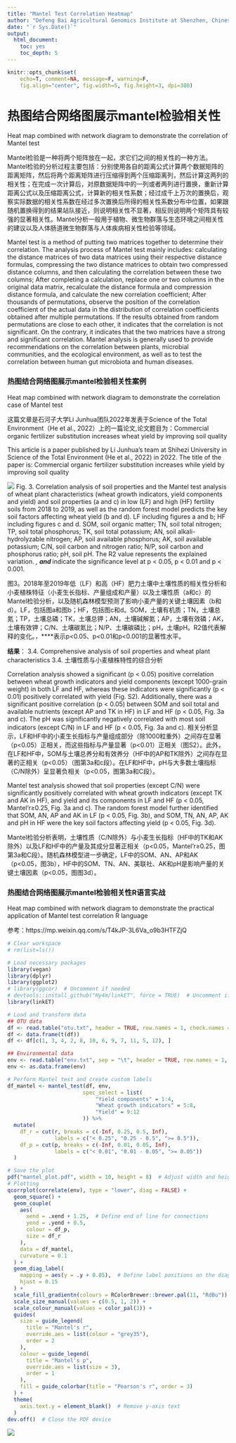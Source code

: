 ---
title: "Mantel Test Correlation Heatmap"
author: "Defeng Bai Agricultural Genomics Institute at Shenzhen, Chinese Academy of Agricultural Sciences"
date: "`r Sys.Date()`"
output:
  html_document:
    toc: yes
    toc_depth: 5
---

```{r setup, include=FALSE}
knitr::opts_chunk$set(
	echo=T, comment=NA, message=F, warning=F,
	fig.align="center", fig.width=5, fig.height=3, dpi=300)
```


# 热图结合网络图展示mantel检验相关性
Heat map combined with network diagram to demonstrate the correlation of Mantel test

Mantel检验是一种将两个矩阵放在一起，求它们之间的相关性的一种方法。Mantel检验的分析过程主要包括：分别使用各自的距离公式计算两个数据矩阵的距离矩阵，然后将两个距离矩阵进行压缩得到两个压缩距离列，然后计算这两列的相关性；在完成一次计算后，对原数据矩阵中的一列或者两列进行置换，重新计算距离公式以及压缩距离公式，计算新的相关性系数；经过成千上万次的置换后，观察实际数据的相关性系数在经过多次置换后所得的相关性系数分布中位置，如果跟随机置换得到的结果站队接近，则说明相关性不显著，相反则说明两个矩阵具有较强的显著相关性。Mantel分析一般用于植物、微生物群落与生态环境之间相关性的建议以及人体肠道微生物群落与人体疾病相关性检验等领域。

Mantel test is a method of putting two matrices together to determine their correlation. The analysis process of Mantel test mainly includes: calculating the distance matrices of two data matrices using their respective distance formulas, compressing the two distance matrices to obtain two compressed distance columns, and then calculating the correlation between these two columns; After completing a calculation, replace one or two columns in the original data matrix, recalculate the distance formula and compression distance formula, and calculate the new correlation coefficient; After thousands of permutations, observe the position of the correlation coefficient of the actual data in the distribution of correlation coefficients obtained after multiple permutations. If the results obtained from random permutations are close to each other, it indicates that the correlation is not significant. On the contrary, it indicates that the two matrices have a strong and significant correlation. Mantel analysis is generally used to provide recommendations on the correlation between plants, microbial communities, and the ecological environment, as well as to test the correlation between human gut microbiota and human diseases.


### 热图结合网络图展示mantel检验相关性案例
Heat map combined with network diagram to demonstrate the correlation case of Mantel test

这篇文章是石河子大学Li Junhua团队2022年发表于Science of the Total Environment（He et al., 2022）上的一篇论文,论文题目为：Commercial organic fertilizer substitution increases wheat yield by improving soil quality

This article is a paper published by Li Junhua's team at Shihezi University in Science of the Total Environment (He et al., 2022) in 2022. The title of the paper is: Commercial organic fertilizer substitution increases while yield by
improving soil quality


![](e1.MantelTest.Heatmap.01.jpg)
Fig. 3. Correlation analysis of soil properties and the Mantel test analysis of wheat plant characteristics (wheat growth indicators, yield components and yield) and soil properties (a and c) in low (LF) and high (HF) fertility soils from 2018 to 2019, as well as the random forest model predicts the key soil factors affecting wheat yield (b and d). LF including figures a and b; HF including figures c and d. SOM, soil organic matter; TN, soil total nitrogen; TP, soil total phosphorus; TK, soil total potassium; AN, soil alkali-hydrolyzable nitrogen; AP, soil available phosphorus; AK, soil available potassium; C/N, soil carbon and nitrogen ratio; N/P, soil carbon and phosphorus ratio; pH, soil pH. The R2 value represents the explained variation. *, ** and *** indicate the significance level at p < 0.05, p < 0.01 and p < 0.001.

图3。2018年至2019年低（LF）和高（HF）肥力土壤中土壤性质的相关性分析和小麦植株特征（小麦生长指标、产量组成和产量）以及土壤性质（a和c）的Mantel检验分析，以及随机森林模型预测了影响小麦产量的关键土壤因素（b和d）。LF，包括图a和图b；HF，包括图c和d。SOM，土壤有机质；TN，土壤总氮；TP，土壤总磷；TK，土壤总钾；AN，土壤碱解氮；AP，土壤有效磷；AK，土壤有效钾；C/N、土壤碳氮比；N/P、土壤碳磷比；pH，土壤pH。R2值代表解释的变化。*，*****表示p<0.05、p<0.01和p<0.001的显著性水平。


**结果**：
3.4. Comprehensive analysis of soil properties and wheat plant characteristics
3.4. 土壤性质与小麦植株特性的综合分析

Correlation analysis showed a significant (p < 0.05) positive correlation between wheat growth indicators and yield components (except 1000-grain weight) in both LF and HF, whereas these indicators were significantly (p < 0.01) positively correlated with yield (Fig. S2). Additionally, there was a significant positive correlation (p < 0.05) between SOM and soil total and available nutrients (except AP and TK in HF) in LF and HF (p < 0.05, Fig. 3a and c). The pH was significantly negatively correlated with most soil indicators (except C/N) in LF and HF (p < 0.05, Fig. 3a and c).
相关分析显示，LF和HF中的小麦生长指标与产量组成部分（除1000粒重外）之间存在显著（p<0.05）正相关，而这些指标与产量显著（p<0.01）正相关（图S2）。此外，在LF和HF中，SOM与土壤总养分和有效养分（HF中的AP和TK除外）之间存在显著的正相关（p<0.05）（图第3a和c段）。在LF和HF中，pH与大多数土壤指标（C/N除外）呈显著负相关（p<0.05，图第3a和C段）。

Mantel test analysis showed that soil properties (except C/N) were significantly positively correlated with wheat growth indicators (except TK and AK in HF), and yield and its components in LF and HF (p < 0.05, Mantel'r≥0.25, Fig. 3a and c). The random forest model further identified that SOM, AN, AP and AK in LF (p < 0.05, Fig. 3b), and SOM, TN, AN, AP, AK and pH in HF were the key soil factors affecting yield (p < 0.05, Fig. 3d).

Mantel检验分析表明，土壤性质（C/N除外）与小麦生长指标（HF中的TK和AK除外）以及LF和HF中的产量及其成分显著正相关（p<0.05，Mantel’r≥0.25，图第3a和C段）。随机森林模型进一步确定，LF中的SOM、AN、AP和AK（p<0.05，图3b），HF中的SOM、TN、AN、美联社、AK和pH是影响产量的关键土壤因素（p<0.05，图图3d）。



### 热图结合网络图展示mantel检验相关性R语言实战
Heat map combined with network diagram to demonstrate the practical application of Mantel test correlation R language

参考：https://mp.weixin.qq.com/s/T4kJP-3L6Va_o9b3HTFZjQ

```{r mantel test}
# Clear workspace
# rm(list=ls())

# Load necessary packages
library(vegan)
library(dplyr)
library(ggplot2)
# library(ggcor)  # Uncomment if needed
# devtools::install_github("Hy4m/linkET", force = TRUE)  # Uncomment if needed
library(linkET)

# Load and transform data
## OTU data
df <- read.table("otu.txt", header = TRUE, row.names = 1, check.names = FALSE, sep = "\t")
df <- data.frame(t(df))
df <- df[c(1, 3, 4, 2, 8, 10, 6, 9, 7, 11, 5, 12), ]

## Environmental data
env <- read.table("env.txt", sep = "\t", header = TRUE, row.names = 1, check.names = FALSE)
env <- as.data.frame(env)

# Perform Mantel test and create custom labels
df_mantel <- mantel_test(df, env,
                        spec_select = list(
                            "Yield components" = 1:4,
                            "Wheat growth indicators" = 5:8,
                            "Yield" = 9:12
                        )) %>%
  mutate(
    df_r = cut(r, breaks = c(-Inf, 0.25, 0.5, Inf),
               labels = c("< 0.25", "0.25 - 0.5", ">= 0.5")),
    df_p = cut(p, breaks = c(-Inf, 0.01, 0.05, Inf),
               labels = c("< 0.01", "0.01 - 0.05", ">= 0.05"))
  )

# Save the plot
pdf("mantel_plot.pdf", width = 10, height = 8)  # Adjust width and height as needed
# Plotting
qcorrplot(correlate(env), type = "lower", diag = FALSE) +
  geom_square() +
  geom_couple(
    aes(
      xend = .xend + 1.25,  # Define end of line for connections
      yend = .yend + 0.5,
      colour = df_p,
      size = df_r
    ),
    data = df_mantel,
    curvature = 0.1
  ) +
  geom_diag_label(
    mapping = aes(y = .y + 0.05),  # Define label positions on the diagonal
    hjust = 0.15
  ) +
  scale_fill_gradientn(colours = RColorBrewer::brewer.pal(11, "RdBu")) +  # Color scale for squares
  scale_size_manual(values = c(0.5, 1, 2)) +
  scale_colour_manual(values = color_pal(3)) +
  guides(
    size = guide_legend(
      title = "Mantel's r",
      override.aes = list(colour = "grey35"),
      order = 2
    ),
    colour = guide_legend(
      title = "Mantel's p",
      override.aes = list(size = 3),
      order = 1
    ),
    fill = guide_colorbar(title = "Pearson's r", order = 3)
  ) +
  theme(
    axis.text.y = element_blank()  # Remove y-axis text
  )
dev.off()  # Close the PDF device

```
![](e1.MantelTest.Heatmap.02.jpg)

